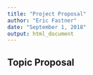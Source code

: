 ```yaml
---
title: "Project Proposal"
author: "Eric Fastner"
date: "September 1, 2018"
output: html_document
---
```


## Topic Proposal

